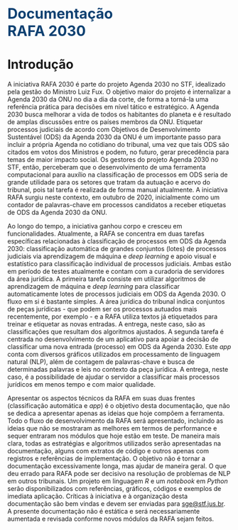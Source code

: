 <font size="6" color="#0f4172"><b>Documentação<br>RAFA 2030</b></font>

# Introdução {.cap1}

A iniciativa RAFA 2030 é parte do projeto Agenda 2030 no STF, idealizado pela gestão do Ministro Luiz Fux. O objetivo maior do projeto é internalizar a Agenda 2030 da ONU no dia a dia da corte, de forma a torná-la uma referência prática para decisões em nível tático e estratégico. A Agenda 2030 busca melhorar a vida de todos os habitantes do planeta e é resultado de amplas discussões entre os países membros da ONU. Etiquetar processos judiciais de acordo com Objetivos de Desenvolvimento Sustentável (ODS) da Agenda 2030 da ONU é um importante passo para incluir a própria Agenda no cotidiano do tribunal, uma vez que tais ODS são citados em votos dos Ministros e podem, no futuro, gerar precedência para temas de maior impacto social. Os gestores do projeto Agenda 2030 no STF, então, perceberam que o desenvolvimento de uma ferramenta computacional para auxílio na classificação de processos em ODS seria de grande utilidade para os setores que tratam da autuação e acervo do tribunal, pois tal tarefa é realizada de forma manual atualmente. A iniciativa RAFA surgiu neste contexto, em outubro de 2020, inicialmente como um contador de palavras-chave em processos candidatos a receber etiquetas de ODS da Agenda 2030 da ONU.

Ao longo do tempo, a iniciativa ganhou corpo e cresceu em funcionalidades. Atualmente, a RAFA se concentra em duas tarefas específicas relacionadas à classificação de processos em ODS da Agenda 2030: classificação automática de grandes conjuntos (lotes) de processos judiciais via aprendizagem de máquina e *deep learning* e apoio visual e estatístico para classificação individual de processos judiciais. Ambas estão em período de testes atualmente e contam com a curadoria de servidores da área jurídica. A primeira tarefa consiste em utilizar algoritmos de aprendizagem de máquina e *deep learning* para classificar automaticamente lotes de processos judiciais em ODS da Agenda 2030. O fluxo em si é bastante simples. A área jurídica do tribunal indica conjuntos de peças jurídicas - que podem ser os processos autuados mais recentemente, por exemplo - e a RAFA utiliza textos já etiquetados para treinar e etiquetar as novas entradas. A entrega, neste caso, são as classificações que resultam dos algoritmos ajustados. A segunda tarefa é centrada no desenvolvimento de um aplicativo para apoiar a decisão de classificar uma nova entrada (processo) em ODS da Agenda 2030. Este *app* conta com diversos gráficos utilizados em processamento de linguagem natural (NLP), além de contagem de palavras-chave e busca de determinadas palavras e leis no contexto da peça jurídica. A entrega, neste caso, é a possibilidade de ajudar o servidor a classificar mais processos jurídicos em menos tempo e com maior qualidade.

Apresentar os aspectos técnicos da RAFA em suas duas frentes (classificação automática e *app*) é o objetivo desta documentação, que não se dedica a apresentar apenas as ideias que hoje compõem a ferramenta. Todo o fluxo de desenvolvimento da RAFA será apresentado, incluindo as ideias que não se mostraram as melhores em termos de performance e sequer entraram nos módulos que hoje estão em teste. De maneira mais clara, todas as estratégias e algoritmos utilizados serão apresentadas na documentação, alguns com extratos de código e outros apenas com registros e referências de implementação. O objetivo não é tornar a documentação excessivamente longa, mas ajudar de maneira geral. O que deu errado para RAFA pode ser decisivo na resolução de problemas de NLP em outros tribunais. Um projeto em linguagem *R* e um *notebook* em *Python* serão disponibilizados com referências, gráficos, códigos e exemplos de imediata aplicação. Críticas à iniciativa e à organização desta documentação são bem vindas e devem ser enviadas para [sge\@stf.jus.br](mailto:sge@stf.jus.br). A presente documentação não é estática e será necessariamente aumentada e revisada conforme novos módulos da RAFA sejam feitos.
